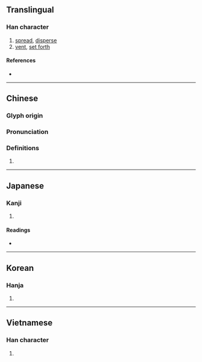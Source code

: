 {{also|摅}}
{{character info/new}}
==Translingual==

===Han character===
{{Han char|rn=64|rad=手|as=15|sn=18|four=51036|canj=QYPP|ids=⿰扌慮}}

# [[spread]], [[disperse]]
# [[vent]], [[set forth]]

====References====
* {{Han ref|kx=0462.030|dkj=12932|dj=0811.110|hdz=31980.030|uh=6504|ud=25860|bh=EFD2|bd=61394}}

----

==Chinese==
{{zh-forms|s=摅}}

===Glyph origin===
{{Han etym}}

===Pronunciation===
{{zh-pron
|m=shū
|c=syu1
|mc=y
|oc=y
|ma=
|cat=v
}}

===Definitions===
{{zh-hanzi}}

# {{rfdef|lang=zh}}

----

==Japanese==

===Kanji===
{{ja-kanji|grade=|rs=手15}}

# {{defn|lang=ja|sort=手15}}

====Readings====
* {{ja-readings|on=[[ちょ]] (cho)|kun=[[のべる]] (noberu)}}

----

==Korean==

===Hanja===
{{ko-hanja|hangeul=터|eumhun=|rv=teo|mr=t'ŏ|y=the}}

# {{defn|lang=ko|sort=手15}}

----

==Vietnamese==

===Han character===
{{vi-readings|rs=手15|hanviet=lựa}}

# {{defn|lang=vi|sort=手15}}